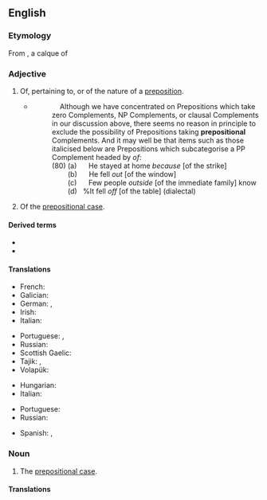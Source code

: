 ==English==

===Etymology===
From {{etyl|la|en}} {{m|la|praepositiō||a setting before, a preposition}}, <!--{{term|pre-}}, from {{etyl|la|en}} {{term/t|la|prae|præ-|before}}; + {{term|position}}, from {{etyl|fro|en}} {{term|position|lang=fro}}, from Latin {{term/t|la|positiō||placing, putting}}, from ''posit-'', past participle of {{term|ponere}} (to lay, put, place, set), from Proto-Indo-European *''po-s(i)nere'', from *''apo-'' (off, away) + *''sinere''' (to leave, to let); + adjective suffix {{term|-al}} from Latin {{term|-alis}}.--> a calque of {{der|en|grc|πρόθεσις||a setting before, preposition (grammar)}} {{suffix||al|lang=en}}

===Adjective===
{{en-adj|-}}

# Of, pertaining to, or of the nature of a [[preposition]].
#* {{quote-book|lang=en|year=1988|author=Andrew Radford|title=Transformational grammar: a first course|location=Cambridge, UK|publisher=Cambridge University Press|page=364|chapter=7}}
#*: &nbsp;&nbsp;&nbsp;&nbsp;Although we have concentrated on Prepositions which take zero Complements, NP Complements, or clausal Complements in our discussion above, there seems no reason in principle to exclude the possibility of Prepositions taking '''prepositional''' Complements. And it may well be that items such as those italicised below are Prepositions which subcategorise a PP Complement headed by ''of'':<br> (80) (a) &nbsp;&nbsp;&nbsp;&nbsp; He stayed at home ''because'' [of the strike]<br> <font color=white>(80)</font> (b) &nbsp;&nbsp;&nbsp;&nbsp; He fell ''out'' [of the window]<br> <font color=white>(80)</font> (c) &nbsp;&nbsp;&nbsp;&nbsp; Few people ''outside'' [of the immediate family] know<br> <font color=white>(80)</font> (d) &nbsp;&nbsp;%It fell ''off'' [of the table] (dialectal)
# {{lb|en|grammar}} Of the [[prepositional case]].

====Derived terms====
* {{l|en|prepositional case}}
* {{l|en|prepositionally}}

====Translations====
{{trans-top|of, pertaining to, or of the nature of a preposition}}
* French: {{t+|fr|prépositionnel}}
* Galician: {{t|gl|preposicional}}
* German: {{t+|de|präpositional}}, {{t|de|vorwörtlich}}
* Irish: {{t|ga|réamhfhoclach}}
* Italian: {{t+|it|prepositivo}}
{{trans-mid}}
* Portuguese: {{t+|pt|preposicional}}, {{t+|pt|prepositivo}}
* Russian: {{t+|ru|предло́жный}}
* Scottish Gaelic: {{t|gd|roimhearach}}
* Tajik: {{t|tg|пешоянддор|sc=Cyrl}}, {{t+|tg|пешоянд|sc=Cyrl}}
* Volapük: {{t|vo|präpodik}}
{{trans-bottom}}

{{trans-top|of the prepositional case}}
* Hungarian: {{t|hu|elöljárós}}
* Italian: {{t|it|preposizionale}}
{{trans-mid}}
* Portuguese: {{t+|pt|preposicional}}
* Russian: {{t+|ru|предло́жный}}
{{trans-bottom}}

{{checktrans-top}}
* Spanish: {{t+check|es|preposicional}}, {{t+check|es|prepositivo}}
{{trans-mid}}
{{trans-bottom}}

===Noun===
{{en-noun}}

# {{lb|en|grammar}} The [[prepositional case]].

====Translations====
{{trans-see|the prepositional case|prepositional case}}